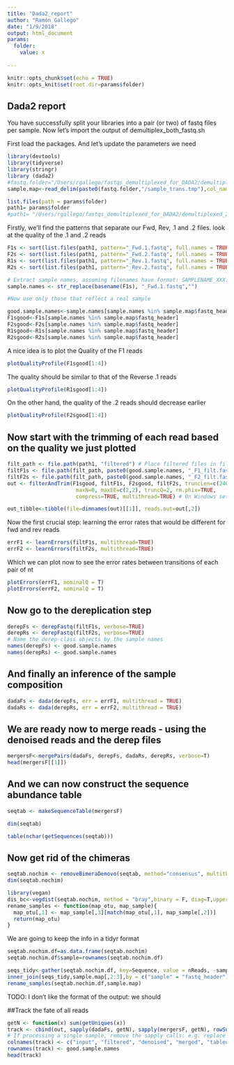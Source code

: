 ```yaml
---
title: "Dada2_report"
author: "Ramón Gallego"
date: "1/9/2018"
output: html_document
params:
  folder: 
    value: x
    
---
```


```r

knitr::opts_chunk$set(echo = TRUE)
knitr::opts_knit$set(root.dir=params$folder)
```

## Dada2 report

You have successfully split your libraries into a pair (or two) of fastq files per sample. Now let's import the output of demultiplex_both_fastq.sh  

First load the packages. And let's update the parameters we need
```r
library(devtools)
library(tidyverse)
library(stringr)
library (dada2)
#fastq.folder="/Users/rgallego/fastqs_demultiplexed_for_DADA2/demultiplexed_20180108_1539"
sample.map<-read_delim(paste0(fastq.folder,"/sample_trans.tmp"),col_names = c("Full_Id", "fastq_header","Sample"),delim = "\t")

list.files(path = params$folder)
path1= params$folder
#path1= "/Users/rgallego/fastqs_demultiplexed_for_DADA2/demultiplexed_20180108_1539"
```

Firstly, we'll find the patterns that separate our Fwd, Rev, .1 and .2 files. look at the quality of the .1 and .2 reads
```r

F1s <- sort(list.files(path1, pattern="_Fwd.1.fastq", full.names = TRUE))
F2s <- sort(list.files(path1, pattern="_Fwd.2.fastq", full.names = TRUE))
R1s <- sort(list.files(path1, pattern="_Rev.1.fastq", full.names = TRUE))
R2s <- sort(list.files(path1, pattern="_Rev.2.fastq", full.names = TRUE))

# Extract sample names, assuming filenames have format: SAMPLENAME_XXX.fastq
sample.names <- str_replace(basename(F1s), "_Fwd.1.fastq","")

#Now use only those that reflect a real sample

good.sample.names<-sample.names[sample.names %in% sample.map$fastq_header]
F1sgood<-F1s[sample.names %in% sample.map$fastq_header]
F2sgood<-F2s[sample.names %in% sample.map$fastq_header]
R1sgood<-R1s[sample.names %in% sample.map$fastq_header]
R2sgood<-R2s[sample.names %in% sample.map$fastq_header]

```

A nice idea is to plot the Quality of the F1 reads

```r
plotQualityProfile(F1sgood[1:4])
```

The quality should be similar to that of the Reverse .1 reads

```r
plotQualityProfile(R1sgood[1:4])
```

On the other hand, the quality of the .2 reads should decrease earlier 
```r
plotQualityProfile(F2sgood[1:4])
```

## Now start with the trimming of each read based on the quality we just plotted
```r
filt_path <- file.path(path1, "filtered") # Place filtered files in filtered/ subdirectory
filtF1s <- file.path(filt_path, paste0(good.sample.names, "_F1_filt.fastq.gz"))
filtF2s <- file.path(filt_path, paste0(good.sample.names, "_F2_filt.fastq.gz"))
out <- filterAndTrim(F1sgood, filtF1s, F2sgood, filtF2s, truncLen=c(240,160),
                      maxN=0, maxEE=c(2,2), truncQ=2, rm.phix=TRUE,
                      compress=TRUE, multithread=TRUE) # On Windows set multithread=FALSE
```


```r
out_tibble<-tibble(file=dimnames(out)[[1]], reads.out=out[,2])


```

Now the first crucial step: learning the error rates that would be different for fwd and rev reads

```r
errF1 <- learnErrors(filtF1s, multithread=TRUE)
errF2 <- learnErrors(filtF2s, multithread=TRUE)
```

Which we can plot now to see the error rates between transitions of each pair of nt
```r

plotErrors(errF1, nominalQ = T)
plotErrors(errF2, nominalQ = T)

```

## Now go to the dereplication step

```r
derepFs <- derepFastq(filtF1s, verbose=TRUE)
derepRs <- derepFastq(filtF2s, verbose=TRUE)
# Name the derep-class objects by the sample names
names(derepFs) <- good.sample.names
names(derepRs) <- good.sample.names
```

## And finally an inference of the sample composition

```r
dadaFs <- dada(derepFs, err = errF1, multithread = TRUE)
dadaRs <- dada(derepRs, err = errF2, multithread = TRUE)
```

## We are ready now to merge reads - using the denoised reads and the derep files

```r

mergersF<-mergePairs(dadaFs, derepFs, dadaRs, derepRs, verbose=T)
head(mergersF[[1]])

```

## And we can now construct the sequence abundance table

```r

seqtab <- makeSequenceTable(mergersF)

dim(seqtab)

table(nchar(getSequences(seqtab)))

```

## Now get rid of the chimeras

```r

seqtab.nochim <- removeBimeraDenovo(seqtab, method="consensus", multithread=TRUE, verbose=TRUE)
dim(seqtab.nochim)

library(vegan)
dis_bc<-vegdist(seqtab.nochim, method = "bray",binary = F, diag=T,upper=T)
rename_samples <- function(map_otu, map_sample){
  map_otu[,1] <- map_sample[,3][match(map_otu[,1], map_sample[,2])]
  return(map_otu)
}


```

We are going to keep the info in a tidyr format
```r

seqtab.nochim.df=as.data.frame(seqtab.nochim)
seqtab.nochim.df$sample=rownames(seqtab.nochim.df)

seqs_tidy<-gather(seqtab.nochim.df, key=Sequence, value = nReads, -sample)
inner_join(seqs_tidy,sample.map[,2:3],by = c("sample" = "fastq_header"))
rename_samples(seqtab.nochim.df,sample.map)
```
TODO: I don't like the format of the output: we should 

##Track the fate of all reads
```r

getN <- function(x) sum(getUniques(x))
track <- cbind(out, sapply(dadaFs, getN), sapply(mergersF, getN), rowSums(seqtab), rowSums(seqtab.nochim))
# If processing a single sample, remove the sapply calls: e.g. replace sapply(dadaFs, getN) with getN(dadaFs)
colnames(track) <- c("input", "filtered", "denoised", "merged", "tabled", "nonchim")
rownames(track) <- good.sample.names
head(track)

```